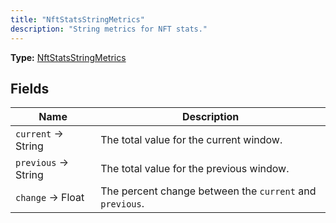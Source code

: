 ```yaml
---
title: "NftStatsStringMetrics"
description: "String metrics for NFT stats."
---
```


**Type:** [NftStatsStringMetrics](/api-reference/types/nftstatsstringmetrics)

## Fields

| Name | Description |
|------|-------------|
| `current` → String | The total value for the current window. |
| `previous` → String | The total value for the previous window. |
| `change` → Float | The percent change between the `current` and `previous`. |

